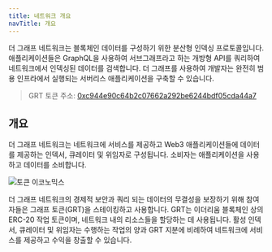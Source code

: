 ```yaml
---
title: 네트워크 개요
navTitle: 개요
---
```


더 그래프 네트워크는 블록체인 데이터를 구성하기 위한 분산형 인덱싱 프로토콜입니다. 애플리케이션들은 GraphQL을 사용하여 서브그래프라고 하는 개방형 API를 쿼리하여 네트워크에서 인덱싱된 데이터를 검색합니다. 더 그래프를 사용하여 개발자는 완전히 범용 인프라에서 실행되는 서버리스 애플리케이션을 구축할 수 있습니다.

> GRT 토큰 주소: [0xc944e90c64b2c07662a292be6244bdf05cda44a7](https://etherscan.io/token/0xc944e90c64b2c07662a292be6244bdf05cda44a7)

## 개요

더 그래프 네트워크는 네트워크에 서비스를 제공하고 Web3 애플리케이션들에 데이터를 제공하는 인덱서, 큐레이터 및 위임자로 구성됩니다. 소비자는 애플리케이션을 사용하고 데이터를 소비합니다.

![토큰 이코노믹스](/img/Network-roles@2x.png)

더 그래프 네트워크의 경제적 보안과 쿼리 되는 데이터의 무결성을 보장하기 위해 참여자들은 그래프 토큰(GRT)을 스테이킹하고 사용합니다. GRT는 이더리움 블록체인 상의 ERC-20 작업 토큰이며, 네트워크 내의 리소스들을 할당하는 데 사용됩니다. 활성 인덱서, 큐레이터 및 위임자는 수행하는 작업의 양과 GRT 지분에 비례하여 네트워크에 서비스를 제공하고 수익을 창출할 수 있습니다.
